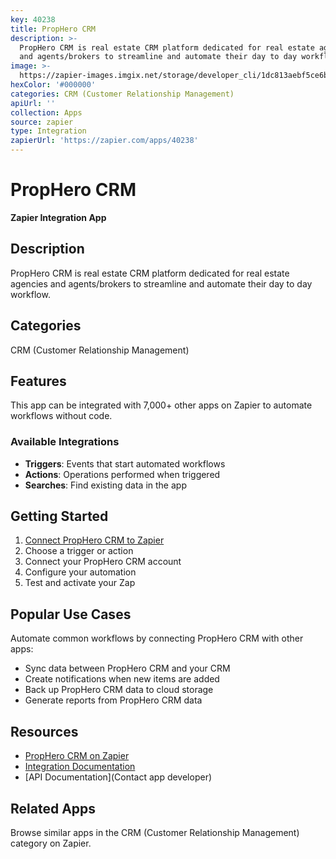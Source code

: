```yaml
---
key: 40238
title: PropHero CRM
description: >-
  PropHero CRM is real estate CRM platform dedicated for real estate agencies
  and agents/brokers to streamline and automate their day to day workflow.
image: >-
  https://zapier-images.imgix.net/storage/developer_cli/1dc813aebf5ce6b360cac8e28cd8c437.png?auto=format%2Ccompress&ixlib=python-3.0.0&q=50
hexColor: '#000000'
categories: CRM (Customer Relationship Management)
apiUrl: ''
collection: Apps
source: zapier
type: Integration
zapierUrl: 'https://zapier.com/apps/40238'
---
```

# PropHero CRM

**Zapier Integration App**

## Description

PropHero CRM is real estate CRM platform dedicated for real estate agencies and agents/brokers to streamline and automate their day to day workflow.

## Categories

CRM (Customer Relationship Management)

## Features

This app can be integrated with 7,000+ other apps on Zapier to automate workflows without code.

### Available Integrations

- **Triggers**: Events that start automated workflows
- **Actions**: Operations performed when triggered
- **Searches**: Find existing data in the app

## Getting Started

1. [Connect PropHero CRM to Zapier](https://zapier.com/apps/40238)
2. Choose a trigger or action
3. Connect your PropHero CRM account
4. Configure your automation
5. Test and activate your Zap

## Popular Use Cases

Automate common workflows by connecting PropHero CRM with other apps:

- Sync data between PropHero CRM and your CRM
- Create notifications when new items are added
- Back up PropHero CRM data to cloud storage
- Generate reports from PropHero CRM data

## Resources

- [PropHero CRM on Zapier](https://zapier.com/apps/40238)
- [Integration Documentation](https://zapier.com/apps/40238/integrations)
- [API Documentation](Contact app developer)

## Related Apps

Browse similar apps in the CRM (Customer Relationship Management) category on Zapier.
